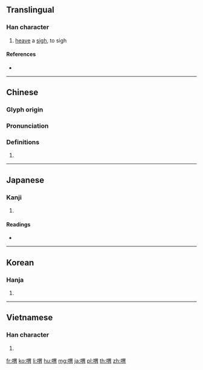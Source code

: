 {{character info/new}}
==Translingual==

===Han character===
{{Han char|rn=30|rad=口|as=09|sn=12|four=66027|canj=RWB|ids=⿰口胃}}

# [[heave]] a [[sigh]], to sigh

====References====
* {{Han ref|kx=0199.140|dkj=03963|dj=0421.060|hdz=10654.030|uh=559F|ud=21919|bh=B3E7|bd=46055}}

----

==Chinese==
{{zh-forms|alt=𠷝}}

===Glyph origin===
{{Han etym}}

===Pronunciation===
{{zh-pron
|m=kuì
|c=wai2,wai6
|mc=y
|oc=y
|ma=
|cat=v
}}

===Definitions===
{{zh-hanzi}}

# {{rfdef|lang=zh}}

----

==Japanese==

===Kanji===
{{ja-kanji|grade=|rs=口09}}

# {{defn|lang=ja|sort=口09}}

====Readings====
* {{ja-readings|on=[[き]] (ki), [[くわい]] (kuwai), [[け]] (ke)|kun=[[ためいき]] (tameiki)}}

----

==Korean==

===Hanja===
{{ko-hanja|hangeul=[[위]], [[괴]]|rv=wi, goe|mr=wi, koe|y=wi, koy}}

# {{defn|lang=ko|sort=口09}}

----

==Vietnamese==

===Han character===
{{vi-hantu|[[vị]]|rs=口09}}

# {{defn|lang=vi|sort=口09}}

[[fr:喟]]
[[ko:喟]]
[[li:喟]]
[[hu:喟]]
[[mg:喟]]
[[ja:喟]]
[[pl:喟]]
[[th:喟]]
[[zh:喟]]